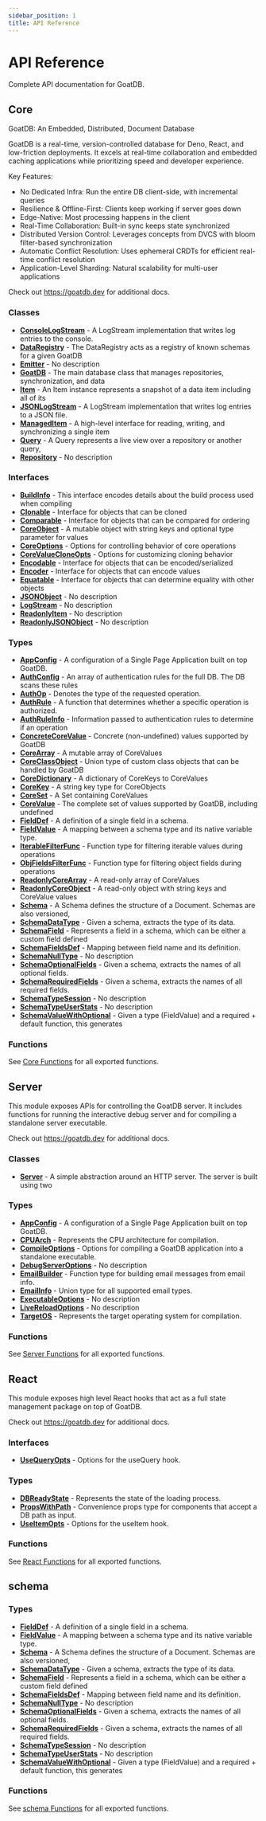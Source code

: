 ```yaml
---
sidebar_position: 1
title: API Reference
---
```


# API Reference

Complete API documentation for GoatDB.

## Core

GoatDB: An Embedded, Distributed, Document Database

GoatDB is a real-time, version-controlled database for Deno, React, and
low-friction deployments. It excels at real-time collaboration and
embedded caching applications while prioritizing speed and developer
experience.

Key Features:
- No Dedicated Infra: Run the entire DB client-side, with incremental queries
- Resilience & Offline-First: Clients keep working if server goes down
- Edge-Native: Most processing happens in the client
- Real-Time Collaboration: Built-in sync keeps state synchronized
- Distributed Version Control: Leverages concepts from DVCS with bloom
                               filter-based synchronization
- Automatic Conflict Resolution: Uses ephemeral CRDTs for efficient
                                 real-time conflict resolution
- Application-Level Sharding: Natural scalability for multi-user applications

Check out https://goatdb.dev for additional docs.

### Classes

- **[ConsoleLogStream](./classes/consolelogstream)** - A LogStream implementation that writes log entries to the console.
- **[DataRegistry](./classes/dataregistry)** - The DataRegistry acts as a registry of known schemas for a given GoatDB
- **[Emitter](./classes/emitter)** - No description
- **[GoatDB](./classes/goatdb)** - The main database class that manages repositories, synchronization, and data
- **[Item](./classes/item)** - An Item instance represents a snapshot of a data item including all of its
- **[JSONLogStream](./classes/jsonlogstream)** - A LogStream implementation that writes log entries to a JSON file.
- **[ManagedItem](./classes/manageditem)** - A high-level interface for reading, writing, and synchronizing a single item
- **[Query](./classes/query)** - A Query represents a live view over a repository or another query,
- **[Repository](./classes/repository)** - No description

### Interfaces

- **[BuildInfo](./interfaces/buildinfo)** - This interface encodes details about the build process used when compiling
- **[Clonable](./interfaces/clonable)** - Interface for objects that can be cloned
- **[Comparable](./interfaces/comparable)** - Interface for objects that can be compared for ordering
- **[CoreObject](./interfaces/coreobject)** - A mutable object with string keys and optional type parameter for values
- **[CoreOptions](./interfaces/coreoptions)** - Options for controlling behavior of core operations
- **[CoreValueCloneOpts](./interfaces/corevaluecloneopts)** - Options for customizing cloning behavior
- **[Encodable](./interfaces/encodable)** - Interface for objects that can be encoded/serialized
- **[Encoder](./interfaces/encoder)** - Interface for objects that can encode values
- **[Equatable](./interfaces/equatable)** - Interface for objects that can determine equality with other objects
- **[JSONObject](./interfaces/jsonobject)** - No description
- **[LogStream](./interfaces/logstream)** - No description
- **[ReadonlyItem](./interfaces/readonlyitem)** - No description
- **[ReadonlyJSONObject](./interfaces/readonlyjsonobject)** - No description

### Types

- **[AppConfig](./types/appconfig)** - A configuration of a Single Page Application built on top GoatDB.
- **[AuthConfig](./types/authconfig)** - An array of authentication rules for the full DB. The DB scans these rules
- **[AuthOp](./types/authop)** - Denotes the type of the requested operation.
- **[AuthRule](./types/authrule)** - A function that determines whether a specific operation is authorized.
- **[AuthRuleInfo](./types/authruleinfo)** - Information passed to authentication rules to determine if an operation
- **[ConcreteCoreValue](./types/concretecorevalue)** - Concrete (non-undefined) values supported by GoatDB
- **[CoreArray](./types/corearray)** - A mutable array of CoreValues
- **[CoreClassObject](./types/coreclassobject)** - Union type of custom class objects that can be handled by GoatDB
- **[CoreDictionary](./types/coredictionary)** - A dictionary of CoreKeys to CoreValues
- **[CoreKey](./types/corekey)** - A string key type for CoreObjects
- **[CoreSet](./types/coreset)** - A Set containing CoreValues
- **[CoreValue](./types/corevalue)** - The complete set of values supported by GoatDB, including undefined
- **[FieldDef](./types/fielddef)** - A definition of a single field in a schema.
- **[FieldValue](./types/fieldvalue)** - A mapping between a schema type and its native variable type.
- **[IterableFilterFunc](./types/iterablefilterfunc)** - Function type for filtering iterable values during operations
- **[ObjFieldsFilterFunc](./types/objfieldsfilterfunc)** - Function type for filtering object fields during operations
- **[ReadonlyCoreArray](./types/readonlycorearray)** - A read-only array of CoreValues
- **[ReadonlyCoreObject](./types/readonlycoreobject)** - A read-only object with string keys and CoreValue values
- **[Schema](./types/schema)** - A Schema defines the structure of a Document. Schemas are also versioned,
- **[SchemaDataType](./types/schemadatatype)** - Given a schema, extracts the type of its data.
- **[SchemaField](./types/schemafield)** - Represents a field in a schema, which can be either a custom field defined
- **[SchemaFieldsDef](./types/schemafieldsdef)** - Mapping between field name and its definition.
- **[SchemaNullType](./types/schemanulltype)** - No description
- **[SchemaOptionalFields](./types/schemaoptionalfields)** - Given a schema, extracts the names of all optional fields.
- **[SchemaRequiredFields](./types/schemarequiredfields)** - Given a schema, extracts the names of all required fields.
- **[SchemaTypeSession](./types/schematypesession)** - No description
- **[SchemaTypeUserStats](./types/schematypeuserstats)** - No description
- **[SchemaValueWithOptional](./types/schemavaluewithoptional)** - Given a type (FieldValue) and a required + default function, this generates

### Functions

See [Core Functions](./functions-core) for all exported functions.

## Server

This module exposes APIs for controlling the GoatDB server. It includes
functions for running the interactive debug server and for compiling a
standalone server executable.

Check out https://goatdb.dev for additional docs.

### Classes

- **[Server](./classes/server)** - A simple abstraction around an HTTP server. The server is built using two

### Types

- **[AppConfig](./types/appconfig)** - A configuration of a Single Page Application built on top GoatDB.
- **[CPUArch](./types/cpuarch)** - Represents the CPU architecture for compilation.
- **[CompileOptions](./types/compileoptions)** - Options for compiling a GoatDB application into a standalone executable.
- **[DebugServerOptions](./types/debugserveroptions)** - No description
- **[EmailBuilder](./types/emailbuilder)** - Function type for building email messages from email info.
- **[EmailInfo](./types/emailinfo)** - Union type for all supported email types.
- **[ExecutableOptions](./types/executableoptions)** - No description
- **[LiveReloadOptions](./types/livereloadoptions)** - No description
- **[TargetOS](./types/targetos)** - Represents the target operating system for compilation.

### Functions

See [Server Functions](./functions-server) for all exported functions.

## React

This module exposes high level React hooks that act as a full state
management package on top of GoatDB.

Check out https://goatdb.dev for additional docs.

### Interfaces

- **[UseQueryOpts](./interfaces/usequeryopts)** - Options for the useQuery hook.

### Types

- **[DBReadyState](./types/dbreadystate)** - Represents the state of the loading process.
- **[PropsWithPath](./types/propswithpath)** - Convenience props type for components that accept a DB path as input.
- **[UseItemOpts](./types/useitemopts)** - Options for the useItem hook.

### Functions

See [React Functions](./functions-react) for all exported functions.

## schema

### Types

- **[FieldDef](./types/fielddef)** - A definition of a single field in a schema.
- **[FieldValue](./types/fieldvalue)** - A mapping between a schema type and its native variable type.
- **[Schema](./types/schema)** - A Schema defines the structure of a Document. Schemas are also versioned,
- **[SchemaDataType](./types/schemadatatype)** - Given a schema, extracts the type of its data.
- **[SchemaField](./types/schemafield)** - Represents a field in a schema, which can be either a custom field defined
- **[SchemaFieldsDef](./types/schemafieldsdef)** - Mapping between field name and its definition.
- **[SchemaNullType](./types/schemanulltype)** - No description
- **[SchemaOptionalFields](./types/schemaoptionalfields)** - Given a schema, extracts the names of all optional fields.
- **[SchemaRequiredFields](./types/schemarequiredfields)** - Given a schema, extracts the names of all required fields.
- **[SchemaTypeSession](./types/schematypesession)** - No description
- **[SchemaTypeUserStats](./types/schematypeuserstats)** - No description
- **[SchemaValueWithOptional](./types/schemavaluewithoptional)** - Given a type (FieldValue) and a required + default function, this generates

### Functions

See [schema Functions](./functions-schema) for all exported functions.

